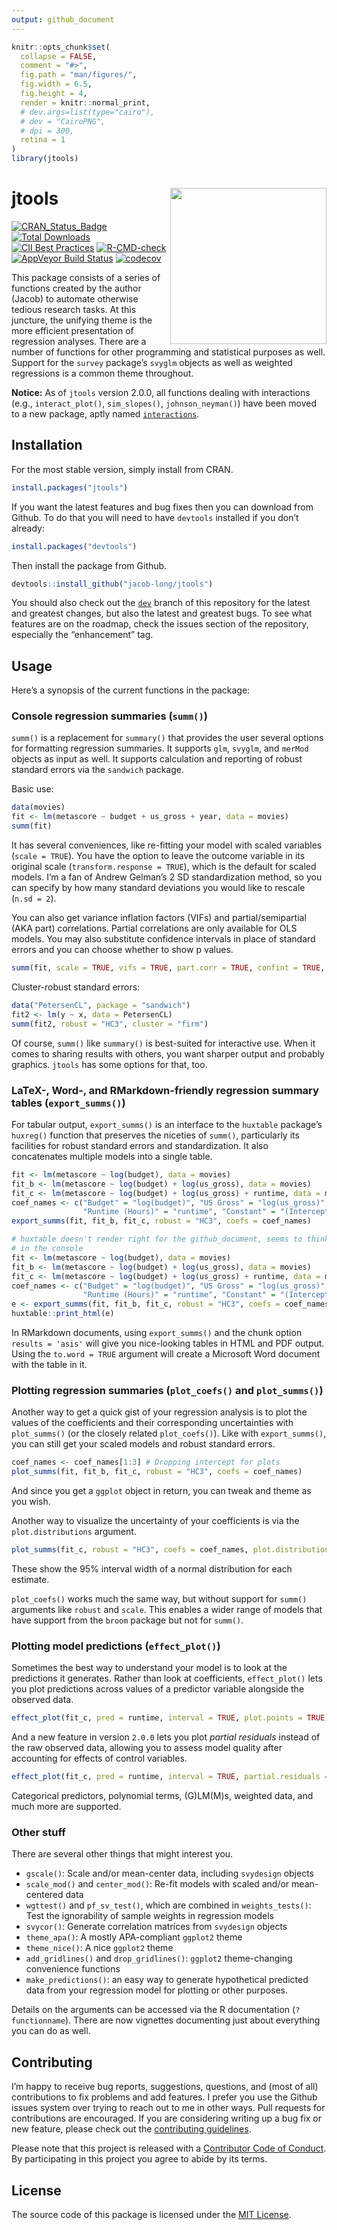 ```yaml
---
output: github_document
---
```


<!-- README.md is generated from README.Rmd. Please edit that file -->

```r
knitr::opts_chunk$set(
  collapse = FALSE,
  comment = "#>",
  fig.path = "man/figures/",
  fig.width = 6.5,
  fig.height = 4,
  render = knitr::normal_print,
  # dev.args=list(type="cairo"),
  # dev = "CairoPNG",
  # dpi = 300,
  retina = 1
)
library(jtools)
```

# jtools <img src="man/figures/logo.png" alt="" height="250px" align="right" />


[![CRAN_Status_Badge](https://www.r-pkg.org/badges/version/jtools)](https://cran.r-project.org/package=jtools) 
[![Total Downloads](https://cranlogs.r-pkg.org/badges/grand-total/jtools)](https://cran.r-project.org/package=jtools)
[![CII Best Practices](https://bestpractices.coreinfrastructure.org/projects/2527/badge)](https://bestpractices.coreinfrastructure.org/projects/2527)
[![R-CMD-check](https://github.com/jacob-long/jtools/workflows/R-CMD-check/badge.svg)](https://github.com/jacob-long/jtools/actions) [![AppVeyor Build Status](https://ci.appveyor.com/api/projects/status/github/jacob-long/JTools?branch=master&svg=true)](https://ci.appveyor.com/project/jacob-long/JTools) [![codecov](https://codecov.io/gh/jacob-long/jtools/branch/master/graph/badge.svg)](https://codecov.io/gh/jacob-long/jtools) 
<!-- [![GitHub tag](https://img.shields.io/github/tag/jacob-long/jtools.svg?label=Github)](https://github.com/jacob-long/jtools) -->
<!-- [![Project Status: Active - The project has reached a stable, usable state and is being actively developed.](https://www.repostatus.org/badges/latest/active.svg)](https://www.repostatus.org/#active) [![MIT License](https://img.shields.io/badge/license-MIT-blue.svg?style=flat)](https://opensource.org/licenses/MIT) -->

This package consists of a series of functions created by the author (Jacob)
to automate otherwise tedious research tasks. At this juncture, the unifying
theme is the more efficient presentation of regression analyses. There are 
a number of functions for other programming and statistical purposes as 
well. Support for the `survey` package's `svyglm` objects as well as weighted
regressions is a common theme throughout.

**Notice:** As of `jtools` version 2.0.0, all functions dealing with 
interactions (e.g., `interact_plot()`, `sim_slopes()`, `johnson_neyman()`) have
been moved to a new package, aptly named 
[`interactions`](https://interactions.jacob-long.com).

## Installation

For the most stable version, simply install from CRAN.

```r
install.packages("jtools")
```

If you want the latest features and bug fixes then you can download from
Github. To do that you will need to have `devtools` installed if you don't 
already:

```r
install.packages("devtools")
```

Then install the package from Github.

```r
devtools::install_github("jacob-long/jtools")
```

You should also check out the
[`dev`](https://github.com/jacob-long/jtools/tree/dev) branch of this 
repository for the latest and greatest changes, but also the latest and 
greatest bugs. To see what features are on the roadmap, check the issues
section of the repository, especially the "enhancement" tag.

## Usage

Here's a synopsis of the current functions in the package:

### Console regression summaries (`summ()`)

`summ()` is a replacement for `summary()` that provides the user several options
for formatting regression summaries. It supports `glm`, `svyglm`, and `merMod`
objects as input as well. It supports calculation and reporting of
robust standard errors via the `sandwich` package.

Basic use:

```r
data(movies)
fit <- lm(metascore ~ budget + us_gross + year, data = movies)
summ(fit)
```

It has several conveniences, like re-fitting your model with
scaled variables (`scale = TRUE`). You have the option to leave the
outcome variable in its original scale (`transform.response = TRUE`),
which is the default for scaled models. I'm a fan of Andrew Gelman's 2
SD standardization method, so you can specify by how many standard deviations 
you would like to rescale (`n.sd = 2`). 

You can also get variance inflation factors (VIFs) and partial/semipartial
(AKA part) correlations. Partial correlations are only available for OLS
models. You may also substitute confidence intervals in place of standard 
errors and you can choose whether to show p values.

```r
summ(fit, scale = TRUE, vifs = TRUE, part.corr = TRUE, confint = TRUE, pvals = FALSE)
```

Cluster-robust standard errors:

```r
data("PetersenCL", package = "sandwich")
fit2 <- lm(y ~ x, data = PetersenCL)
summ(fit2, robust = "HC3", cluster = "firm")
```

Of course, `summ()` like `summary()` is best-suited for interactive use. When
it comes to sharing results with others, you want sharper output and probably
graphics. `jtools` has some options for that, too.

### LaTeX-, Word-, and RMarkdown-friendly regression summary tables (`export_summs()`)

For tabular output, `export_summs()` is an interface to the `huxtable`
package's `huxreg()` function that preserves the niceties of `summ()`,
particularly its facilities for robust standard errors and standardization. 
It also concatenates multiple models into a single table.

```r
fit <- lm(metascore ~ log(budget), data = movies)
fit_b <- lm(metascore ~ log(budget) + log(us_gross), data = movies)
fit_c <- lm(metascore ~ log(budget) + log(us_gross) + runtime, data = movies)
coef_names <- c("Budget" = "log(budget)", "US Gross" = "log(us_gross)",
                "Runtime (Hours)" = "runtime", "Constant" = "(Intercept)")
export_summs(fit, fit_b, fit_c, robust = "HC3", coefs = coef_names)
```
```r
# huxtable doesn't render right for the github_document, seems to thinks it's
# in the console
fit <- lm(metascore ~ log(budget), data = movies)
fit_b <- lm(metascore ~ log(budget) + log(us_gross), data = movies)
fit_c <- lm(metascore ~ log(budget) + log(us_gross) + runtime, data = movies)
coef_names <- c("Budget" = "log(budget)", "US Gross" = "log(us_gross)",
                "Runtime (Hours)" = "runtime", "Constant" = "(Intercept)")
e <- export_summs(fit, fit_b, fit_c, robust = "HC3", coefs = coef_names)
huxtable::print_html(e)
```

In RMarkdown documents, using `export_summs()` and the chunk option 
`results = 'asis'` will give you nice-looking tables in HTML and PDF
output. Using the `to.word = TRUE` argument will create a Microsoft Word
document with the table in it.

### Plotting regression summaries (`plot_coefs()` and `plot_summs()`)

Another way to get a quick gist of your regression analysis is to 
plot the values of the coefficients and their corresponding uncertainties
with `plot_summs()` (or the closely related `plot_coefs()`).
Like with `export_summs()`, you can still get your scaled
models and robust standard errors.

```r
coef_names <- coef_names[1:3] # Dropping intercept for plots
plot_summs(fit, fit_b, fit_c, robust = "HC3", coefs = coef_names)
```

And since you get a `ggplot` object in return, you can tweak and theme as
you wish.

Another way to visualize the uncertainty of your coefficients is via the
`plot.distributions` argument.

```r
plot_summs(fit_c, robust = "HC3", coefs = coef_names, plot.distributions = TRUE)
```

These show the 95% interval width of a normal distribution for each estimate.

`plot_coefs()` works much the same way, but without support for `summ()` 
arguments like `robust` and `scale`. This enables a wider range of 
models that have support from the `broom` package but not for `summ()`. 

### Plotting model predictions (`effect_plot()`)

Sometimes the best way to understand your model is to look at the predictions
it generates. Rather than look at coefficients, `effect_plot()` lets you plot
predictions across values of a predictor variable alongside the observed data. 

```r
effect_plot(fit_c, pred = runtime, interval = TRUE, plot.points = TRUE)
```

And a new feature in version `2.0.0` lets you plot *partial residuals*
instead of the raw observed data, allowing you to assess model quality after
accounting for effects of control variables.

```r
effect_plot(fit_c, pred = runtime, interval = TRUE, partial.residuals = TRUE)
```

Categorical predictors, polynomial terms, (G)LM(M)s, weighted data, and much
more are supported. 

### Other stuff

There are several other things that might interest you.

* `gscale()`: Scale and/or mean-center data, including `svydesign` objects
* `scale_mod()` and `center_mod()`: Re-fit models with scaled and/or
mean-centered data
* `wgttest()` and `pf_sv_test()`, which are combined in `weights_tests()`:
Test the ignorability of sample weights in regression models
* `svycor()`: Generate correlation matrices from `svydesign` objects
* `theme_apa()`: A mostly APA-compliant `ggplot2` theme
* `theme_nice()`: A nice `ggplot2` theme
* `add_gridlines()` and `drop_gridlines()`: `ggplot2` theme-changing 
convenience functions
* `make_predictions()`: an easy way to generate hypothetical predicted data
from your regression model for plotting or other purposes.

Details on the arguments can be accessed via the R documentation 
(`?functionname`). 
There are now vignettes documenting just about everything you can do as well.

## Contributing

I'm happy to receive bug reports, suggestions, questions, and (most of all) 
contributions to fix problems and add features. I prefer you use the Github
issues system over trying to reach out to me in other ways. Pull requests for 
contributions are encouraged. If you are considering writing up a bug fix
or new feature, please check out the [contributing guidelines](https://github.com/jacob-long/jtools/blob/master/CONTRIBUTING.md).

Please note that this project is released with a 
[Contributor Code of Conduct](https://github.com/jacob-long/jtools/blob/master/CONDUCT.md). By participating in this project
you agree to abide by its terms.

## License

The source code of this package is licensed under the 
[MIT License](https://opensource.org/licenses/mit-license.php).
